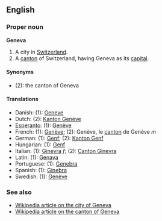 ==English==
===Proper noun===
'''Geneva'''

#A city in [[Switzerland]].
#A [[canton]] of Switzerland, having Geneva as its [[capital]].

====Synonyms====
*(2): the canton of Geneva

====Translations====
*Danish: (1): [[Geneve]]
*Dutch: (2): [[Kanton Genève]]
*[[Esperanto]]: (1): [[Genève]]
*French: (1): [[Genève]]; (2): Genève, le [[canton#French|canton]] de Genève ''m''
*German: (1): [[Genf]]; (2): [[Kanton Genf]]
*Hungarian: (1): [[Genf]]
*Italian: (1): [[Ginevra]] ''f''; (2): [[Canton Ginevra]]
*Latin: (1): [[Genava]]
*Portuguese: (1): [[Genebra]]
*Spanish: (1): [[Ginebra]]
*Swedish: (1): [[Genève]]

===See also===
*[[en:Geneva|Wikipedia article on the city of Geneva]]
*[[en:Canton_of_Geneva|Wikipedia article on the canton of Geneva]]
